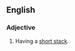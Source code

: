 ==English==

===Adjective===
{{en-adj|pos=[[short]] [[stacked]]|-}}

# {{poker}} Having a [[short stack]].